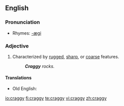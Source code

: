 ==English==

===Pronunciation===
* Rhymes: [[Rhymes:English:-æɡi|-æɡi]]

===Adjective===
{{en-adj|cragg|ier}}

# Characterized by [[rugged]], [[sharp]], or [[coarse]] features.
#: '''''Craggy''' rocks.''

====Translations====
{{trans-top|characterized by rugged etc. features}}
{{trans-mid}}
* Old English: {{t|ang|scylfig|xs=Old English}}
{{trans-bottom}}

[[io:craggy]]
[[fi:craggy]]
[[te:craggy]]
[[vi:craggy]]
[[zh:craggy]]